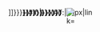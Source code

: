 <span style="position:relative;display:{{#if:{{{1|}}}|block|inline}};">{{{item|[[File:Empty equipment card slot.png{{!}}50px{{!}}link={{{link|}}}]]}}}<span style="
  font-size:{{{font-size|12px}}};
  font-weight:800;
  position:absolute;
  color:#{{{text-color|f61}}};
  {{#if:{{{1|}}}|{{{position|}}}|{{{text-position|right:4px;bottom:-18px}}}}};
  text-shadow:
    #{{{glow-color|fff}}} 0px 0px {{{glow-size|5px}}},
    #{{{glow-color|fff}}} 0px 0px {{{glow-size|5px}}},
    #{{{glow-color|fff}}} 0px 0px {{{glow-size|5px}}},
    #{{{glow-color|fff}}} 0px 0px {{{glow-size|5px}}},
    #{{{glow-color|fff}}} 0px 0px {{{glow-size|5px}}},
    #{{{glow-color|fff}}} 0px 0px {{{glow-size|5px}}},
    #{{{glow-color|fff}}} 0px 0px {{{glow-size|5px}}},
    #{{{glow-color|fff}}} 0px 0px {{{glow-size|5px}}},
    #{{{glow-color|fff}}} 0px 0px {{{glow-size|5px}}},
    #{{{glow-color|fff}}} 0px 0px {{{glow-size|5px}}},
    #{{{glow-color|fff}}} 0px 0px {{{glow-size|5px}}},
    #{{{glow-color|fff}}} 0px 0px {{{glow-size|5px}}},
    #{{{glow-color|fff}}} 0px 0px {{{glow-size|5px}}},
    #{{{glow-color|fff}}} 0px 0px {{{glow-size|5px}}},
    #{{{glow-color|fff}}} 0px 0px {{{glow-size|5px}}}
">{{{1|{{{text|{{{default-text|}}}}}}}}}</span>{{#if:{{{text2|}}}|<span style="
  font-size:{{{font-size2|{{{font-size|12px}}}}}};
  font-weight:800;
  position:absolute;
  color:#{{{text-color2|{{{text-color|f61}}}}}};
  {{#if:{{{2|}}}|{{{position2|}}}|{{{text-position2|right:4px;bottom:18px}}}}};
  text-shadow:
    #{{{glow-color2|{{{glow-color|fff}}}}}} 0px 0px {{{glow-size2|{{{glow-size|5px}}}}}},
    #{{{glow-color2|{{{glow-color|fff}}}}}} 0px 0px {{{glow-size2|{{{glow-size|5px}}}}}},
    #{{{glow-color2|{{{glow-color|fff}}}}}} 0px 0px {{{glow-size2|{{{glow-size|5px}}}}}},
    #{{{glow-color2|{{{glow-color|fff}}}}}} 0px 0px {{{glow-size2|{{{glow-size|5px}}}}}},
    #{{{glow-color2|{{{glow-color|fff}}}}}} 0px 0px {{{glow-size2|{{{glow-size|5px}}}}}},
    #{{{glow-color2|{{{glow-color|fff}}}}}} 0px 0px {{{glow-size2|{{{glow-size|5px}}}}}},
    #{{{glow-color2|{{{glow-color|fff}}}}}} 0px 0px {{{glow-size2|{{{glow-size|5px}}}}}},
    #{{{glow-color2|{{{glow-color|fff}}}}}} 0px 0px {{{glow-size2|{{{glow-size|5px}}}}}},
    #{{{glow-color2|{{{glow-color|fff}}}}}} 0px 0px {{{glow-size2|{{{glow-size|5px}}}}}},
    #{{{glow-color2|{{{glow-color|fff}}}}}} 0px 0px {{{glow-size2|{{{glow-size|5px}}}}}},
    #{{{glow-color2|{{{glow-color|fff}}}}}} 0px 0px {{{glow-size2|{{{glow-size|5px}}}}}},
    #{{{glow-color2|{{{glow-color|fff}}}}}} 0px 0px {{{glow-size2|{{{glow-size|5px}}}}}},
    #{{{glow-color2|{{{glow-color|fff}}}}}} 0px 0px {{{glow-size2|{{{glow-size|5px}}}}}},
    #{{{glow-color2|{{{glow-color|fff}}}}}} 0px 0px {{{glow-size2|{{{glow-size|5px}}}}}},
    #{{{glow-color2|{{{glow-color|fff}}}}}} 0px 0px {{{glow-size2|{{{glow-size|5px}}}}}}
">{{{2|{{{text2|{{{default-text2|}}}}}}}}}</span>}}{{#if:{{{link|}}}|<span style="position:absolute;{{{clickbox-pos|top:-15px;left:1px;}}}opacity:{{{clickbox-opacity|0}}}">[[File:Blank_square.svg|{{{clickbox-size|50}}}px|link={{{link|}}}]]</span>|}}</span><noinclude>
{{documentation}}
</noinclude>